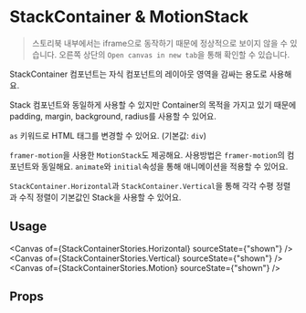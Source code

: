 

<Meta of={StackContainerStories} />

# StackContainer & MotionStack

> 스토리북 내부에서는 iframe으로 동작하기 때문에 정상적으로 보이지 않을 수 있습니다.
> 오른쪽 상단의 `Open canvas in new tab`을 통해 확인할 수 있습니다.

StackContainer 컴포넌트는 자식 컴포넌트의 레이아웃 영역을 감싸는 용도로 사용해요.

Stack 컴포넌트와 동일하게 사용할 수 있지만 Container의 목적을 가지고 있기 때문에 padding, margin, background, radius를 사용할 수 있어요.

`as` 키워드로 HTML 태그를 변경할 수 있어요. (기본값: `div`)

`framer-motion`을 사용한 `MotionStack`도 제공해요. 사용방법은 `framer-motion`의 컴포넌트와 동일해요. `animate`와 `initial`속성을 통해 애니메이션을 적용할 수 있어요.

`StackContainer.Horizontal`과 `StackContainer.Vertical`을 통해 각각 수평 정렬과 수직 정렬이 기본값인 Stack을 사용할 수 있어요.

<Canvas of={StackContainerStories.Primary} />

## Usage
<Canvas of={StackContainerStories.Horizontal} sourceState={"shown"}  />
<Canvas of={StackContainerStories.Vertical} sourceState={"shown"}  />
<Canvas of={StackContainerStories.Motion} sourceState={"shown"}  />

## Props
<Controls of={StackContainerStories.Primary} />





